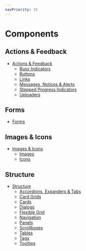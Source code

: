 ```yaml
---
navPriority: 15
---
```


# Components

## Actions & Feedback
- [Actions & Feedback](./components/actions-and-feedback)
  - [Busy Indicators](./components/actions-and-feedback/busy-indicators)
  - [Buttons](./components/actions-and-feedback/buttons)
  - [Links](./components/actions-and-feedback/links)
  - [Messages, Notices & Alerts](./components/actions-and-feedback/messages-notices-and-alerts)
  - [Stepped Progress Indicators](./components/actions-and-feedback/stepped-progress-indicators)
  - [Uploaders](./components/actions-and-feedback/uploaders)

## Forms
- [Forms](./components/forms)

## Images & Icons
- [Images & Icons](./components/images-and-icons)
  - [Images](./components/images-and-icons/images)
  - [Icons](./components/images-and-icons/icons)

## Structure
- [Structure](./components/structure)
  - [Accordions, Expanders & Tabs](./components/structure/accordions-expanders-and-tabs)
  - [Card Grids](./components/structure/card-grids)
  - [Cards](./components/structure/cards)
  - [Dialogs](./components/structure/dialogs)
  - [Flexible Grid](./components/structure/flexible-grid)
  - [Navigation](./components/structure/navigation)
  - [Panels](./components/structure/panels)
  - [Scrollboxes](./components/structure/scrollboxes)
  - [Tables](./components/structure/tables)
  - [Tags](./components/structure/tags)
  - [Tooltips](./components/structure/tooltips)

